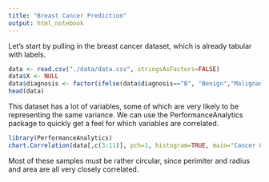 ```yaml
---
title: "Breast Cancer Prediction"
output: html_notebook
---
```


Let's start by pulling in the breast cancer dataset,
which is already tabular with labels.

```r
data <- read.csv("./data/data.csv", stringsAsFactors=FALSE)
data$X <- NULL
data$diagnosis <- factor(ifelse(data$diagnosis=="B", "Benign","Malignant"))
head(data)
```

This dataset has a lot of variables, some of which are
very likely to be representing the same variance.
We can use the PerformanceAnalytics package to quickly get
a feel for which variables are correlated.

```r
library(PerformanceAnalytics)
chart.Correlation(data[,c(3:11)], pch=1, histogram=TRUE, main="Cancer Correlations")
```

Most of these samples must be rather circular, since perimiter and
radius and area are all very closely correlated.